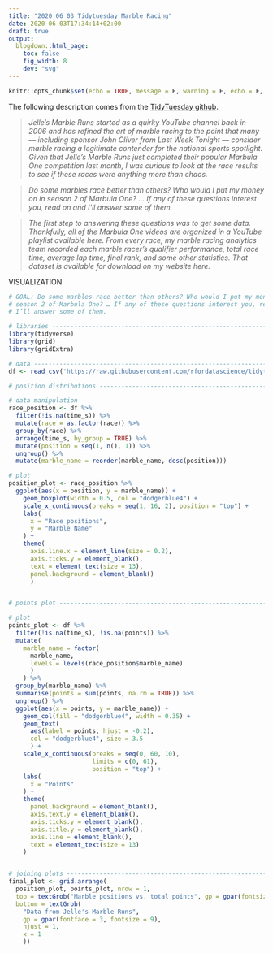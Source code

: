 ```yaml
---
title: "2020 06 03 Tidytuesday Marble Racing"
date: 2020-06-03T17:34:14+02:00
draft: true 
output: 
  blogdown::html_page:
    toc: false
    fig_width: 8
    dev: "svg"
---
```

  
```r
knitr::opts_chunk$set(echo = TRUE, message = F, warning = F, echo = F, fig.align = "center")
```


The following description comes from the [TidyTuesday github](https://github.com/rfordatascience/tidytuesday/blob/master/data/2020/2020-06-02/readme.md).

> *Jelle’s Marble Runs started as a quirky YouTube channel back in 2006 and has refined the art of marble racing to the point that many — including sponsor John Oliver from Last Week Tonight — consider marble racing a legitimate contender for the national sports spotlight. Given that Jelle’s Marble Runs just completed their popular Marbula One competition last month, I was curious to look at the race results to see if these races were anything more than chaos.*

> *Do some marbles race better than others? Who would I put my money on in season 2 of Marbula One? ... If any of these questions interest you, read on and I’ll answer some of them.*

> *The first step to answering these questions was to get some data. Thankfully, all of the Marbula One videos are organized in a YouTube playlist available here. From every race, my marble racing analytics team recorded each marble racer’s qualifier performance, total race time, average lap time, final rank, and some other statistics. That dataset is available for download on my website here.*


VISUALIZATION

```r
# GOAL: Do some marbles race better than others? Who would I put my money on in
# season 2 of Marbula One? … If any of these questions interest you, read on and
# I’ll answer some of them.

# libraries ---------------------------------------------------------------
library(tidyverse)
library(grid)
library(gridExtra)  

# data --------------------------------------------------------------------
df <- read_csv('https://raw.githubusercontent.com/rfordatascience/tidytuesday/master/data/2020/2020-06-02/marbles.csv')

# position distributions --------------------------------------------------

# data manipulation
race_position <- df %>% 
  filter(!is.na(time_s)) %>% 
  mutate(race = as.factor(race)) %>% 
  group_by(race) %>%
  arrange(time_s, by_group = TRUE) %>% 
  mutate(position = seq(1, n(), 1)) %>% 
  ungroup() %>% 
  mutate(marble_name = reorder(marble_name, desc(position)))

# plot 
position_plot <- race_position %>% 
  ggplot(aes(x = position, y = marble_name)) + 
    geom_boxplot(width = 0.5, col = "dodgerblue4") + 
    scale_x_continuous(breaks = seq(1, 16, 2), position = "top") + 
    labs(
      x = "Race positions", 
      y = "Marble Name"
    ) + 
    theme(
      axis.line.x = element_line(size = 0.2), 
      axis.ticks.y = element_blank(),
      text = element_text(size = 13),
      panel.background = element_blank()
      )


# points plot -------------------------------------------------------------

# plot
points_plot <- df %>% 
  filter(!is.na(time_s), !is.na(points)) %>% 
  mutate(
    marble_name = factor(
      marble_name, 
      levels = levels(race_position$marble_name)
      )
    ) %>% 
  group_by(marble_name) %>% 
  summarise(points = sum(points, na.rm = TRUE)) %>% 
  ungroup() %>% 
  ggplot(aes(x = points, y = marble_name)) +
    geom_col(fill = "dodgerblue4", width = 0.35) + 
    geom_text(
      aes(label = points, hjust = -0.2), 
      col = "dodgerblue4", size = 3.5
      ) + 
    scale_x_continuous(breaks = seq(0, 60, 10),
                       limits = c(0, 61),
                       position = "top") + 
    labs(
      x = "Points"
    ) + 
    theme(
      panel.background = element_blank(), 
      axis.text.y = element_blank(),
      axis.ticks.y = element_blank(), 
      axis.title.y = element_blank(), 
      axis.line = element_blank(), 
      text = element_text(size = 13)
    )


# joining plots -----------------------------------------------------------
final_plot <- grid.arrange(
  position_plot, points_plot, nrow = 1, 
  top = textGrob("Marble positions vs. total points", gp = gpar(fontsize = 15)), 
  bottom = textGrob(
    "Data from Jelle's Marble Runs", 
    gp = gpar(fontface = 3, fontsize = 9), 
    hjust = 1, 
    x = 1
    ))
```

